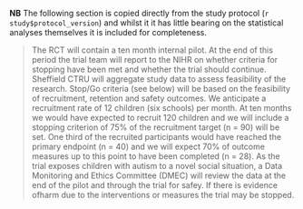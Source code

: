 **NB** The following section is copied directly from the study protocol (`r study$protocol_version`) and whilst it it has little bearing on the statistical analyses themselves it is included for completeness.

> The RCT will contain a ten month internal pilot.  At the end of this period the trial team will report to the NIHR on whether criteria for stopping have been met and whether the trial should continue.  Sheffield CTRU will aggregate study data to assess feasibility of the research.  Stop/Go criteria (see below) will be based on the feasibility of recruitment, retention and safety outcomes.  We anticipate a recruitment rate of 12 children (six schools) per month.  At ten months we would have expected to recruit 120 children and we will include a stopping criterion of 75% of the recruitment target (n = 90) will be set.  One third of the recruited participants would have reached the primary endpoint (n = 40) and we will expect 70% of outcome measures up to this point to have been completed (n = 28).  As the trial exposes children with autism to a novel social situation, a Data Monitoring and Ethics Committee (DMEC) will review the data at the end of the pilot and through the trial for safey.  If there is evidence ofharm due to the interventions or measures the trial may be stopped.

